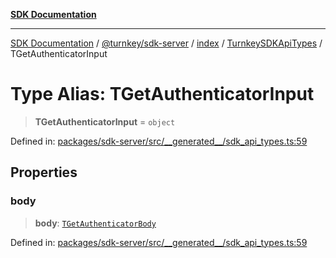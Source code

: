 [**SDK Documentation**](../../../../../../README.mdx)

***

[SDK Documentation](../../../../../../packages.mdx) / [@turnkey/sdk-server](../../../../README.mdx) / [index](../../../README.mdx) / [TurnkeySDKApiTypes](../README.mdx) / TGetAuthenticatorInput

# Type Alias: TGetAuthenticatorInput

> **TGetAuthenticatorInput** = `object`

Defined in: [packages/sdk-server/src/\_\_generated\_\_/sdk\_api\_types.ts:59](https://github.com/tkhq/sdk/blob/fd49bfe86475c8603b3eb385aa101efa36fa32fc/packages/sdk-server/src/__generated__/sdk_api_types.ts#L59)

## Properties

### body

> **body**: [`TGetAuthenticatorBody`](TGetAuthenticatorBody.mdx)

Defined in: [packages/sdk-server/src/\_\_generated\_\_/sdk\_api\_types.ts:59](https://github.com/tkhq/sdk/blob/fd49bfe86475c8603b3eb385aa101efa36fa32fc/packages/sdk-server/src/__generated__/sdk_api_types.ts#L59)
